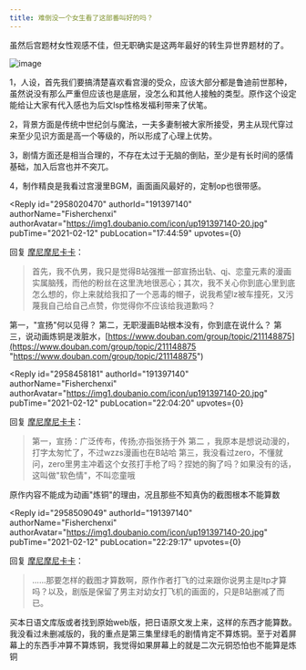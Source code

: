 ```yaml
---
title: 难倒没一个女生看了这部番叫好的吗？
---
```



<Forum groupName="无职转生：到了异..." groupUrl="https://www.douban.com/group/716243/" archivedAt="2025-05-16T17:00:55.837Z">
  <Post
    id="210591352"
    title="难倒没一个女生看了这部番叫好的吗？"
    url="https://www.douban.com/group/topic/210591352/?_spm_id=MjE0MDE3ODA1"
    pubTime="2021-02-20"
    highlightUserId="191397140"
  >
虽然后宫题材女性观感不佳，但无职确实是这两年最好的转生异世界题材的了。

![image](https://img3.doubanio.com/view/group_topic/l/public/p401061872.webp)

1，人设，首先我们要搞清楚喜欢看宫漫的受众，应该大部分都是鲁迪前世那种，虽然说没有那么严重但应该也是底层，没怎么和其他人接触的类型。原作这个设定能给让大家有代入感也为后文lsp性格发福利带来了伏笔。

2，背景方面是传统中世纪剑与魔法，一夫多妻制被大家所接受，男主从现代穿过来至少见识方面是高一个等级的，所以形成了心理上优势。

3，剧情方面还是相当合理的，不存在太过于无脑的倒贴，至少是有长时间的感情基础，加入后宫也并不突兀。

4，制作精良是我看过宫漫里BGM，画面画风最好的，定制op也很带感。

<Reply
  id="2958020470"
  authorId="191397140"
  authorName="Fisherchenxi"
  authorAvatar="https://img1.doubanio.com/icon/up191397140-20.jpg"
  pubTime="2021-02-12"
  pubLocation="17:44:59"
  upvotes={0}
>
回复 [摩尼摩尼卡卡](https://www.douban.com/people/163926403/)：
> 首先，我不仇男，我只是觉得B站强推一部宣扬出轨、qj、恋童元素的漫画实属脑残，而他的粉丝在这里洗地很恶心；其次，我不关心你到底心里到底怎么想的，你上来就给我扣了一个恶毒的帽子，说我希望lz被车撞死，又污蔑我自己给自己点赞，你觉得你不应该给我道歉吗？

第一，"宣扬"何以见得？ 第二，无职漫画B站根本没有，你到底在说什么？
第三，说动画炼铜是泼脏水，[https://www.douban.com/group/topic/211148875](https://www.douban.com/group/topic/211148875 "https://www.douban.com/group/topic/211148875")
</Reply>

<Reply
  id="2958458181"
  authorId="191397140"
  authorName="Fisherchenxi"
  authorAvatar="https://img1.doubanio.com/icon/up191397140-20.jpg"
  pubTime="2021-02-12"
  pubLocation="22:04:20"
  upvotes={0}
>
回复 [摩尼摩尼卡卡](https://www.douban.com/people/163926403/)：
> 第一，宣扬：广泛传布，传扬;亦指张扬于外 第二
，我原本是想说动漫的，打字太匆忙了，不过wzzs漫画也在B站哈
第三，我没看过zero，不懂就问，zero里男主冲着这个女孩打手枪了吗？捏她的胸了吗？如果没有的话，这叫做"软色情"，不叫恋童哦

原作内容不能成为动画"炼铜"的理由，况且那些不知真伪的截图根本不能算数
</Reply>

<Reply
  id="2958509049"
  authorId="191397140"
  authorName="Fisherchenxi"
  authorAvatar="https://img1.doubanio.com/icon/up191397140-20.jpg"
  pubTime="2021-02-12"
  pubLocation="22:29:17"
  upvotes={0}
>
回复 [摩尼摩尼卡卡](https://www.douban.com/people/163926403/)：
> ......那要怎样的截图才算数啊，原作作者打飞的过来跟你说男主是ltp才算吗？以及，剧版是保留了男主对幼女打飞机的画面的，只是B站删减了而已。

买本日语文库版或者找到原始web版，把日语原文发上来，这样的东西才能算数。
我没看过未删减版的，我的重点是第三集里绿毛的剧情肯定不算炼铜。至于对着屏幕上的东西手冲算不算炼铜，我觉得如果屏幕上的就是二次元铜恐怕也不能算是炼铜
</Reply>
  </Post>
</Forum>
